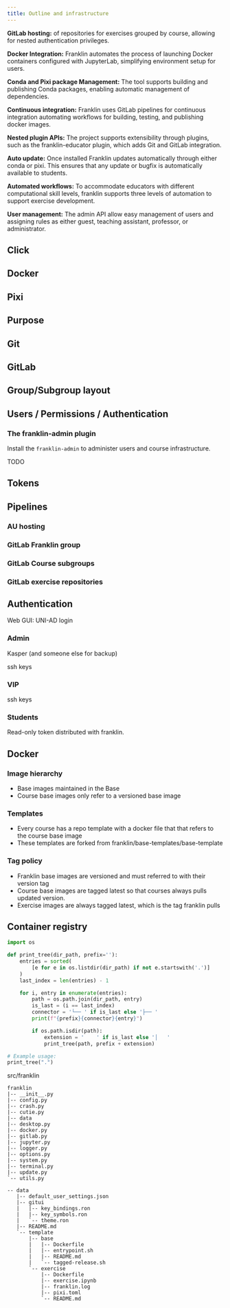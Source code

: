 ```yaml
---
title: Outline and infrastructure
---
```



**GitLab hosting:** of repositories for exercises grouped by course, allowing for nested authentication privileges.

**Docker Integration:** Franklin automates the process of launching Docker containers configured with JupyterLab, simplifying environment setup for users.

**Conda and Pixi package Management:** The tool supports building and publishing Conda packages, enabling automatic management of dependencies.

**Continuous integration:** Franklin uses GitLab pipelines for continuous integration automating workflows for building, testing, and publishing docker images.

**Nested plugin APIs:** The project supports extensibility through plugins, such as the franklin-educator plugin, which adds Git and GitLab integration.

**Auto update:** Once installed Franklin updates automatically through either conda or pixi. This ensures that any update or bugfix is automatically available to students.

**Automated workflows:** To accommodate educators with different computational skill levels, franklin supports three levels of automation to support exercise development. 

**User management:** The admin API allow easy management of users and assigning rules as either guest, teaching assistant, professor, or administrator.
 


## Click


## Docker



## Pixi





## Purpose


## Git



## GitLab


## Group/Subgroup layout


## Users / Permissions / Authentication

### The franklin-admin plugin

Install the `franklin-admin` to administer users and course infrastructure.

TODO


## Tokens


## Pipelines



### AU hosting


### GitLab Franklin group


### GitLab Course subgroups


### GitLab exercise repositories


## Authentication

Web GUI: UNI-AD login

### Admin

Kasper (and someone else for backup) 

ssh keys


### VIP

ssh keys


### Students

Read-only token distributed with franklin.


## Docker

### Image hierarchy

- Base images maintained in the Base
- Course base images only refer to a versioned base image

### Templates

- Every course has a repo template with a docker file that that refers to the course base image
- These templates are forked from franklin/base-templates/base-template

### Tag policy

- Franklin base images are versioned and must referred to with their version tag
- Course base images are tagged latest so that courses always pulls updated version.
- Exercise images are always tagged latest, which is the tag franklin pulls


## Container registry




```python
import os

def print_tree(dir_path, prefix=''):
    entries = sorted(
        [e for e in os.listdir(dir_path) if not e.startswith('.')]
    )
    last_index = len(entries) - 1

    for i, entry in enumerate(entries):
        path = os.path.join(dir_path, entry)
        is_last = (i == last_index)
        connector = '└── ' if is_last else '├── '
        print(f"{prefix}{connector}{entry}")

        if os.path.isdir(path):
            extension = '    ' if is_last else '│   '
            print_tree(path, prefix + extension)

# Example usage:
print_tree(".")
```

src/franklin
```
franklin
|-- __init__.py
|-- config.py
|-- crash.py
|-- cutie.py
|-- data
|-- desktop.py
|-- docker.py
|-- gitlab.py
|-- jupyter.py
|-- logger.py
|-- options.py
|-- system.py
|-- terminal.py
|-- update.py
`-- utils.py
```


```
-- data
   |-- default_user_settings.json
   |-- gitui
   |   |-- key_bindings.ron
   |   |-- key_symbols.ron
   |   `-- theme.ron
   |-- README.md
   `-- template
       |-- base
       |   |-- Dockerfile
       |   |-- entrypoint.sh
       |   |-- README.md
       |   `-- tagged-release.sh
       `-- exercise
           |-- Dockerfile
           |-- exercise.ipynb
           |-- franklin.log
           |-- pixi.toml
           `-- README.md

```